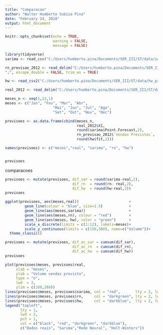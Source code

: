 ```yaml
---
title: "Comparacao"
author: "Walter Humberto Subiza Pina"
date: "February 24, 2018"
output: html_document
---
```


```r
knitr::opts_chunk$set(echo = TRUE,
                      warning = FALSE,
                      message = FALSE)
```


```r
library(tidyverse)
sarima <- read_csv("C:/Users/humberto.pina/Documents/SER_III/ST/data/sarima_previsao.csv")

rn_previsao_2012 <- read_delim("C:/Users/humberto.pina/Documents/SER_III/ST/data/rn_previsao_2012.csv",
";", escape_double = FALSE, trim_ws = TRUE)

hw <- read_csv2("C:/Users/humberto.pina/Documents/SER_III/ST/data/hw_previsao_2012.csv")

real_2012 <- read_delim("C:/Users/humberto.pina/Documents/SER_III/ST/data/2012.csv", ";",escape_double = FALSE, col_names = FALSE,locale = locale(decimal_mark = ","),trim_ws = TRUE)
```


```r
meses_n <- seq(1,12,1)
meses <- c("Jan", "Fev", "Mar", "Abr", 
                      "Mai", "Jun", "Jul", "Ago",
                      "Set", "Out", "Nov", "Dec")

previsoes <- as.data.frame(cbind(meses_n,
                                 real_2012$X1,
                                 round(sarima$Point.Forecast,2),
                                 rn_previsao_2012$`Vendas Previstas`,
                                 round(hw$fit,2)))

names(previsoes) <- c("meses","real", "sarima", "rn", "hw")


previsoes
```

comparacoes

```r
previsoes <- mutate(previsoes, dif_sar = round(sarima-real,2),
                               dif_rn  = round(rn- real,2),
                               dif_hw  = round(hw-real,2))
previsoes
```


```r
ggplot(previsoes, aes(meses,real))                       +
         geom_line(colour = "blue", size=1.5)            +
         geom_line(aes(meses,sarima))                    +
         geom_line(aes(meses,rn), colour = "red")        +
         geom_line(aes(meses, hw), color = "green")      +
         scale_x_discrete(limits = c(1:12), labels=meses)+
         scale_y_continuous(limits = c(150,300), name=c("Volume"))+
  theme_classic()
```



```r
previsoes <- mutate(previsoes, dif_ac_sar = cumsum(dif_sar),
                               dif_ac_rn  = cumsum(dif_rn),
                               dif_ac_hw  = cumsum(dif_hw))
previsoes
```


```r
plot(previsoes$meses, previsoes$real,
     xlab = "meses",
     ylab = "Volume vendas previsto",
     type = "o", 
     lwd  = 2,
     ylim = c(160,280))
lines(previsoes$meses, previsoes$sarima, col = "red",       lty = 2, lwd = 2)
lines(previsoes$meses, previsoes$rn,     col = "darkgreen", lty = 2, lwd = 2)
lines(previsoes$meses, previsoes$hw,     col = "darkblue",  lty = 2, lwd = 2)
legend("topleft",
       lty = 1, 
       lwd = 2,
       pch = 1, 
       col = c("black", "red", "darkgreen", "darkblue"), 
       c("Dados reais", "Sarima","Rede Neural", "Holt-Winters"))
```


